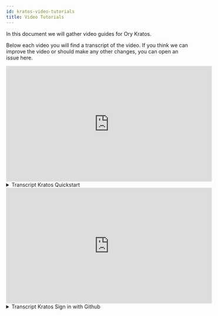 ```yaml
---
id: kratos-video-tutorials
title: Video Tutorials
---
```


In this document we will gather video guides for Ory Kratos.

Below each video you will find a transcript of the video. If you think we can
improve the video or should make any other changes, you can open an issue here.

<iframe width="560" height="315" src="https://www.youtube.com/embed/JhlIZ3aChXc" frameborder="0" allowfullscreen></iframe>
<details><summary>Transcript Kratos Quickstart</summary>

Welcome to the Quickstart Introduction of Ory Kratos on Windows.

First of all you need Docker Desktop and Git to launch this quickstart.

You will find download links for those in the description.

I already have my git bash open here and I am starting Docker now.

Next I will open my browser to navigate to the Kratos Quickstart.

If you haven't already read the whole quickstart, I really recommend it, but I
will focus on the practical steps now.

So scroll down a little bit and you will see the commands you have to put into
your console to get Kratos running.

The first command here will clone the Kratos repository to your machine.

This will take a little bit depending on your internet speed.

Then you want to set your directory to your Kratos directory and lastly switch
the branch to the 0.3.0alpha version, since this is the version this quickstart
is tailored to.

As I don't have make installed, I need to docker pull the latest SQL and the
self service as well, that's our SecureApp.

And now we've all the building parts ready and can use the docker-compose
command to get this thing going.

So just copy the docker-compose command and cross your fingers that everything
will work .

This part can actually take minutes, but once the output has slowed down you can
see the last two lines here indicate that everything has been set up and
everything is working fine.

Now we can actually test our SecureApp login and registration.

So I go back to the quickstart and scroll down where we find the URL to our
SecureApp dashboard.

In this case I will just use my email to create an account and I will use a very
secure password, which in this case actually "securepassword".

But oh look, there is an error already since this password isn't actually secure
but has been found in more than 200 data leaks, so this is some basic security
that's already set up in your SecureApp.

And I will try this again with an actually secure password now, I copied it down
in my notepad here. And there we're, we're logged in, everything has worked .

Here you will see a bunch of information about your login.

Now I want to show you the email confirmation real quick. Since we actually
didn't send an email to a real address, but are using Mailslurper as a testing
environment, you can go back to the quickstart page and scroll down a little
bit, there is the url.

Just click on it and you will see there is our email. And there it's, we've
confirmed our email.

Now I will logout once more and see if we can get back in. And it seems to work
fine, very nice!

This is the basic quickstart for Kratos on Windows and I hope this video will
help to get you started.

If you have any further questions, please leave a comment or visit our community
forum or slack, the links are in the description.

Don't forget to star us on github and like, subscribe for more upcoming
tutorials.

</details>

<iframe
  width="560"
  height="315"
  src="https://www.youtube.com/embed/Hz_dP5c_qvc"
  frameborder="0"
  allowfullscreen
></iframe>

<details><summary>Transcript Kratos Sign in with Github</summary>

Welcome to the Sign in with Github Tutorial for Ory Kratos.

This continues where we left off with the Quickstart Tutorial for Kratos, so if
you haven’t done the Quickstart already, check that out.

To be able to offer “Sign in with github” you have to create a GitHub OAuth2
Client.

So you go to your settings page on your github profile, then developer settings,
then OAuth apps, then register a new application.

You can pick any name that suits you, then put the Kratos login in the homepage
url, that's the port 4455 on your localhost.

You use this port in the quickstart for our SecureApp. If you aren't familiar
with this self service app, check the links in the description.

Next you put in the Authorization callback URL. This URL is built really simple,
so first you have the kratos domain and the port and just at the end you put in
the OIDC provider ID, in this case github.

This provider ID must point to the provider's ID set in the Ory Kratos
configuration file.

I’ll link a document in the description, that explains this in more detail, also
how you can implement any other OIDC provider.

Now navigate to the Kratos directory and create a new file.

If you are unsure where your kratos directory is (in my case it's my Git folder)
you can look it up on docker.

Now you have to create a JSONNNET code for the provider in this case github. so
you just copy this code, create a new file called O ID C dot github dot jsonnet
and save

Next you enable the OIDC provider in the Kratos configuration located in the
same directory. Just copy this part of the code, this is basically what Kratos
needs to understand your OIDC provider. Just copy it in your configuration file
and save.

The final step to get this working is to get the client id and the client secret
. Those are provided to you by the Github oauth app. You input those into your
kratos yaml and now it should be ready to go!

Now navigate to the login of your selfservice app and you should see “login with
github”.

Once your account is authorized you will be redirected to the login page and you
can login with github now.

That was it for this tutorial, if you like to know more check the links in the
description, if you have any feedback leave me a message in the comment section.
and I'm looking forward to seeing you in the next one!

</details>
